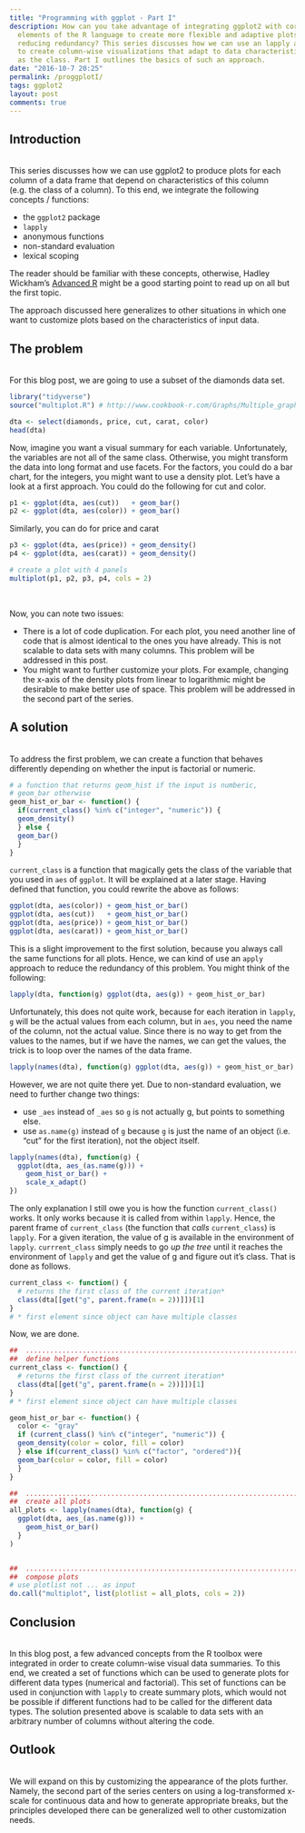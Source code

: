 ```yaml
---
title: "Programming with ggplot - Part I"
description: How can you take advantage of integrating ggplot2 with core 
  elements of the R language to create more flexible and adaptive plots while 
  reducing redundancy? This series discusses how we can use an lapply approach
  to create column-wise visualizations that adapt to data characteristics such 
  as the class. Part I outlines the basics of such an approach.
date: "2016-10-7 20:25"
permalink: /proggplotI/
tags: ggplot2
layout: post
comments: true
---
```


## Introduction
<br/>
This series discusses how we can use ggplot2 to produce plots for each column 
of a data frame that depend on characteristics of this column 
(e.g. the class of a column).
To this end, we integrate the following concepts / functions:

* the `ggplot2` package
* `lapply`
* anonymous functions
* non-standard evaluation
* lexical scoping

The reader should be familiar with these concepts, otherwise, Hadley Wickham's
[Advanced R](http://adv-r.had.co.nz) might be a good starting point to read 
up on all but the first topic.

The approach discussed here generalizes to other situations in which one want 
to customize plots based on the characteristics of input data. 

## The problem
<br/>
For this blog post, we are going to use a subset of the diamonds data set.
```r
library("tidyverse")
source("multiplot.R") # http://www.cookbook-r.com/Graphs/Multiple_graphs_on_one_page_(ggplot2)/
```

```r
dta <- select(diamonds, price, cut, carat, color)
head(dta)
```

Now, imagine you want a visual summary for each variable. Unfortunately, 
the variables are not all of the same class. Otherwise, you might transform the 
data into long format and use facets.
For the factors, you could do a bar chart, for the integers, you might want to
use a density plot. Let's have a look at a first approach. You could do the 
following for cut and color. 
```r
p1 <- ggplot(dta, aes(cut))   + geom_bar()
p2 <- ggplot(dta, aes(color)) + geom_bar()
```

Similarly, you can do for price and carat
```r
p3 <- ggplot(dta, aes(price)) + geom_density()
p4 <- ggplot(dta, aes(carat)) + geom_density()

# create a plot with 4 panels
multiplot(p1, p2, p3, p4, cols = 2)
```
<br/>

Now, you can note two issues:

* There is a lot of code duplication. For each plot, you need another line of
  code that is almost identical to the ones you have already. This is not
  scalable to data sets with many columns. This problem will be addressed in this
  post.
* You might want to further customize your plots. For
  example, changing the x-axis of the density plots from linear to logarithmic 
  might be desirable to make better use of space. This problem will be addressed
  in the second part of the series.


  
  
## A solution
<br/>
To address the first problem, we can create a function that
behaves differently depending on whether the input is factorial or numeric.
```r
# a function that returns geom_hist if the input is numberic, 
# geom_bar otherwise
geom_hist_or_bar <- function() {
  if(current_class() %in% c("integer", "numeric")) {
  geom_density()
  } else {
  geom_bar()
  }
}
```
`current_class` is a function that magically gets the class of the variable
that you used in `aes` of `ggplot`. It will be explained at a later stage.
Having defined that function, you could rewrite the above as follows:
```r
ggplot(dta, aes(color)) + geom_hist_or_bar()
ggplot(dta, aes(cut))   + geom_hist_or_bar()
ggplot(dta, aes(price)) + geom_hist_or_bar()
ggplot(dta, aes(carat)) + geom_hist_or_bar()
```
This is a slight improvement to the first solution, because you always call the
same functions for all plots. Hence, we can kind of use an `apply` approach to 
reduce the redundancy of this problem. You might think of the following:
```r
lapply(dta, function(g) ggplot(dta, aes(g)) + geom_hist_or_bar)
```
Unfortunately, this does not quite work, because for each iteration in 
`lapply`, `g` will be the actual 
values from each column, but in `aes`, you need the name of the column, not the 
actual value. Since there is no way to get from the values to the names, but 
if we have the names, we can get the values, the trick is to loop over the names
of the data frame.
```r
lapply(names(dta), function(g) ggplot(dta, aes(g)) + geom_hist_or_bar)
```
However, we are not quite there yet. Due to non-standard evaluation, we need to 
further change two things:

* use `_aes` instead of `_aes` so `g` is not actually g, but points to something
  else.
* use `as.name(g)` instead of `g` because `g` is just the name of an object (i.e. 
  "cut" for the first iteration), not the object itself. 
  
```r
lapply(names(dta), function(g) {
  ggplot(dta, aes_(as.name(g))) + 
    geom_hist_or_bar() +
    scale_x_adapt()
})

```
The only explanation I still owe you is how the function `current_class()` works.
It only works because it is called from within `lapply`. 
Hence, the parent frame of `current_class` 
(the function that *calls* `current_class`) is `lapply`. For a given iteration, 
the value of g is available in the environment of `lapply`. `currrent_class` 
simply needs to go *up the tree* until it reaches the environment of `lapply` 
and get the value of g and figure out it's class. That is done as follows.
```r
current_class <- function() {
  # returns the first class of the current iteration*
  class(dta[[get("g", parent.frame(n = 2))]])[1]
}
# * first element since object can have multiple classes
```

Now, we are done.
```r
##  ............................................................................
##  define helper functions
current_class <- function() {
  # returns the first class of the current iteration*
  class(dta[[get("g", parent.frame(n = 2))]])[1]
}
# * first element since object can have multiple classes

geom_hist_or_bar <- function() {
  color <- "gray"
  if (current_class() %in% c("integer", "numeric")) {
  geom_density(color = color, fill = color)
  } else if(current_class() %in% c("factor", "ordered")){
  geom_bar(color = color, fill = color)
  }
}

##  ............................................................................
##  create all plots
all_plots <- lapply(names(dta), function(g) {
  ggplot(dta, aes_(as.name(g))) + 
    geom_hist_or_bar()
  }
)


##  ............................................................................
##  compose plots
# use plotlist not ... as input
do.call("multiplot", list(plotlist = all_plots, cols = 2)) 
```

## Conclusion
<br/>
In this blog post, a few advanced concepts from the R toolbox were integrated 
in order to create column-wise visual data summaries. To this end, we 
created a set of functions which can be used to generate plots for different 
data types (numerical and factorial). 
This set of functions can be used in conjunction with `lapply` to
create summary plots, which would not be possible if different functions had to
be called for the different data types. The solution presented above is
scalable to data sets with an arbitrary number of columns without altering the 
code.

## Outlook
<br/>
We will expand on this by customizing the appearance of the plots further.
Namely, the second part of the series centers on using a log-transformed
x-scale for continuous data and how to generate appropriate breaks, but the
principles developed there can be generalized well to other customization
needs.
